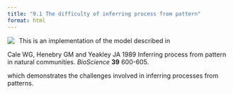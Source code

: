 ```yaml
---
title: "9.1 The difficulty of inferring process from pattern"
format: html
---
```


[![](9.1-cale-model.png)](9.1-cale-model.nlogo){style="float:left; margin-right:10px; margin-bottom:5px;"} This is an implementation of the model described in

Cale WG, Henebry GM and Yeakley JA 1989 Inferring process from pattern in natural communities. _BioScience_ **39** 600-605.

which demonstrates the challenges involved in inferring processes from patterns.